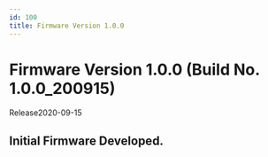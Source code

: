```yaml
---
id: 100
title: Firmware Version 1.0.0
---
```


# Firmware Version 1.0.0 (Build No. 1.0.0_200915)

Release<Separator/>2020-09-15

## Initial Firmware Developed.